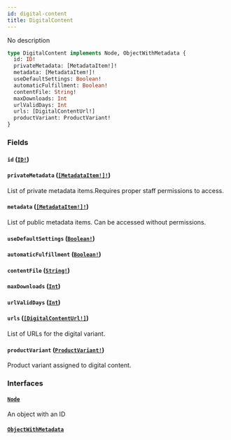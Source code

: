 ```yaml
---
id: digital-content
title: DigitalContent
---
```


No description

```graphql
type DigitalContent implements Node, ObjectWithMetadata {
  id: ID!
  privateMetadata: [MetadataItem!]!
  metadata: [MetadataItem!]!
  useDefaultSettings: Boolean!
  automaticFulfillment: Boolean!
  contentFile: String!
  maxDownloads: Int
  urlValidDays: Int
  urls: [DigitalContentUrl!]
  productVariant: ProductVariant!
}
```

### Fields

#### `id` ([`ID!`](../../../developer/api-reference/scalars/id))

#### `privateMetadata` ([`[MetadataItem!]!`](../../../developer/api-reference/objects/metadata-item))

List of private metadata items.Requires proper staff permissions to access.

#### `metadata` ([`[MetadataItem!]!`](../../../developer/api-reference/objects/metadata-item))

List of public metadata items. Can be accessed without permissions.

#### `useDefaultSettings` ([`Boolean!`](../../../developer/api-reference/scalars/boolean))

#### `automaticFulfillment` ([`Boolean!`](../../../developer/api-reference/scalars/boolean))

#### `contentFile` ([`String!`](../../../developer/api-reference/scalars/string))

#### `maxDownloads` ([`Int`](../../../developer/api-reference/scalars/int))

#### `urlValidDays` ([`Int`](../../../developer/api-reference/scalars/int))

#### `urls` ([`[DigitalContentUrl!]`](../../../developer/api-reference/objects/digital-content-url))

List of URLs for the digital variant.

#### `productVariant` ([`ProductVariant!`](../../../developer/api-reference/objects/product-variant))

Product variant assigned to digital content.

### Interfaces

#### [`Node`](../../../developer/api-reference/interfaces/node)

An object with an ID

#### [`ObjectWithMetadata`](../../../developer/api-reference/interfaces/object-with-metadata)
